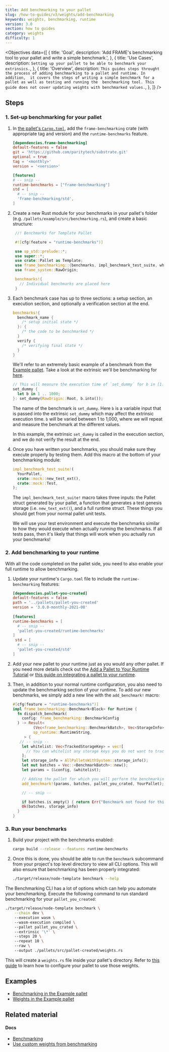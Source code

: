 ```yaml
---
title: Add benchmarking to your pallet
slug: /how-to-guides/v3/weights/add-benchmarking
keywords: weights, benchmarking, runtime
version: 3.0 
section: how to guides
category: weights
difficulty: 1
---
```


<Objectives
  data={[
    {
      title: 'Goal',
      description: 'Add FRAME\'s benchmarking tool to your pallet and write a simple benchmark.',
    },
    {
      title: 'Use Cases',
      description:
        `Setting up your pallet to be able to benchmark your extrinsics.`,
    },
    {
      title: 'Overview',
      description:
        `This guides steps throught the process of adding benchmarking to a pallet and runtime. In addition, 
        it covers the steps of writing a simple benchmark for a pallet as well as testing and running the 
        benchmarking tool. This guide does not cover updating weights with benchmarked values.`,
    },
  ]}
/>

## Steps

### 1. Set-up benchmarking for your pallet
1. In [the pallet's
   `Cargo.toml`](https://github.com/paritytech/substrate/blob/master/frame/example/Cargo.toml), add
   the `frame-benchmarking` crate (with appropriate tag and version) and the `runtime-benchmarks` feature.

   ```toml
   [dependencies.frame-benchmarking]
   default-features = false
   git = 'https://github.com/paritytech/substrate.git'
   optional = true
   tag = '<monthly>'
   version = '<version>'

   [features]
   # -- snip --
   runtime-benchmarks = ["frame-benchmarking"]
   std = [
     # -- snip --
     'frame-benchmarking/std',
   ]
   ```

2. Create a new Rust module for your benchmarks in your pallet's folder (e.g. `/pallets/example/src/benchmarking.rs`), 
   and create a basic structure:

   ```rust
    //! Benchmarks for Template Pallet

    #![cfg(feature = "runtime-benchmarks")]

    use sp_std::prelude::*;
    use super::*;
    use crate::Pallet as Template;
    use frame_benchmarking::{benchmarks, impl_benchmark_test_suite, whitelisted_caller};
    use frame_system::RawOrigin;

    benchmarks!{
      // Individual benchmarks are placed here
    }
   ```

3. Each benchmark case has up to three sections: a setup section, an execution section, and
   optionally a verification section at the end.

   ```rust
   benchmarks!{
     benchmark_name {
       /* setup initial state */
     }: {
       /* the code to be benchmarked */
     }
     verify {
       /* verifying final state */
     }
   }
   ```

   We'll refer to an extremely basic example of a benchmark from the [Example pallet](https://github.com/paritytech/substrate/blob/master/frame/example/src/lib.rs).
   Take a look at the extrinsic we'll be benchmarking for [here](http://github.com/paritytech/substrate/blob/master/frame/example/src/lib.rs#L543-562).

   ```rust
   // This will measure the execution time of `set_dummy` for b in [1..1000] range.
   set_dummy {
     let b in 1 .. 1000;
   }: set_dummy(RawOrigin::Root, b.into());
   ```

   The name of the benchmark is `set_dummy`. Here `b` is a variable input that is passed into the
   extrinsic `set_dummy` which may affect the extrinsic execution time. `b` will be varied between
   1 to 1,000, where we will repeat and measure the benchmark at the different values.

   In this example, the extrinsic `set_dummy` is called in the execution section, and we do not 
   verify the result at the end.

4. Once you have written your benchmarks, you should make sure they execute properly by testing
   them. Add this macro at the bottom of your benchmarking module:

   ```rust
   impl_benchmark_test_suite!(
     YourPallet,
     crate::mock::new_test_ext(),
     crate::mock::Test,
   );
   ```

   The `impl_benchmark_test_suite!` macro takes three inputs: the Pallet struct generated by your pallet,
   a function that generates a test genesis storage (i.e. `new_text_ext()`), and a full runtime
   struct. These things you should get from your normal pallet unit tests.

   We will use your test environment and execute the benchmarks similar to how they would execute
   when actually running the benchmarks. If all tests pass, then it's likely that things will
   work when you actually run your benchmarks!

### 2. Add benchmarking to your runtime

With all the code completed on the pallet side, you need to also enable your full runtime to allow
benchmarking.

1. Update your runtime's `Cargo.toml` file to include the `runtime-benchmarking` features:

   ```toml
   [dependencies.pallet-you-created]
   default-features = false
   path = '../pallets/pallet-you-created'
   version = '3.0.0-monthly-2021-08'
  
   [features]
   runtime-benchmarks = [
     # -- snip --
     'pallet-you-created/runtime-benchmarks'
   ]
    std = [
     # -- snip --
     'pallet-you-created/std'
   ]
   ```

2. Add your new pallet to your runtime just as you would any other pallet. If you need more details
   check out the [Add a Pallet to Your Runtime Tutorial](/tutorials/v3/add-a-pallet) or 
   [this guide on integrating a pallet to your runtime](/how-to-guides/v3/basics/pallet-integration).

3. Then, in addition to your normal runtime configuration, you also need to update the benchmarking
   section of your runtime. To add our new benchmarks, we simply add a new line with the `add_benchmark!` 
   macro:

   ```rust
   #[cfg(feature = "runtime-benchmarks")]
   impl frame_benchmarking::Benchmark<Block> for Runtime {
     fn dispatch_benchmark(
       config: frame_benchmarking::BenchmarkConfig
     ) -> Result<
			(Vec<frame_benchmarking::BenchmarkBatch>, Vec<StorageInfo>),
			sp_runtime::RuntimeString,
		> {
      // -- snip --
       let whitelist: Vec<TrackedStorageKey> = vec![
         // You can whitelist any storage keys you do not want to track here
       ];
       let storage_info = AllPalletsWithSystem::storage_info();
       let mut batches = Vec::<BenchmarkBatch>::new();
       let params = (&config, &whitelist);

       // Adding the pallet for which you will perform the benchmarking
       add_benchmark!(params, batches, pallet_you_crated, YourPallet);

       // -- snip --

       if batches.is_empty() { return Err("Benchmark not found for this pallet.".into()) }
       Ok(batches, storage_info)
     }
   }
   ```

### 3. Run your benchmarks

1. Build your project with the benchmarks enabled:

   ```bash
   cargo build --release --features runtime-benchmarks
   ```

2. Once this is done, you should be able to run the `benchmark` subcommand from your project's top 
   level directory to view all CLI options. This will also ensure that benchmarking has been properly integrated:

   ```bash
   ./target/release/node-template benchmark --help 
   ```

The Benchmarking CLI has a lot of options which can help you automate your benchmarking. Execute the following 
command to run standard benchmarking for your `pallet_you_created`:

```bash
./target/release/node-template benchmark \
    --chain dev \               
    --execution wasm \          
    --wasm-execution compiled \ 
    --pallet pallet_you_crated \   
    --extrinsic '\*' \          
    --steps 20 \                
    --repeat 10 \               
    --raw \                     
    --output ./pallets/src/pallet-created/weights.rs                 
```

This will create a `weights.rs` file inside your pallet's directory. Refer to [this guide]() to learn 
how to configure your pallet to use those weights.


## Examples

- [Benchmarking in the Example pallet](https://github.com/paritytech/substrate/blob/master/frame/example/src/benchmarking.rs)
- [Weights in the Example pallet](https://github.com/paritytech/substrate/blob/master/frame/example/src/weights.rs)

## Related material

#### Docs 

- [Benchmarking](/v3/runtime/benchmarking)
- [Use custom weights from benchmarking](/how-to-guides/v3/weights/use-benchmark-weights)